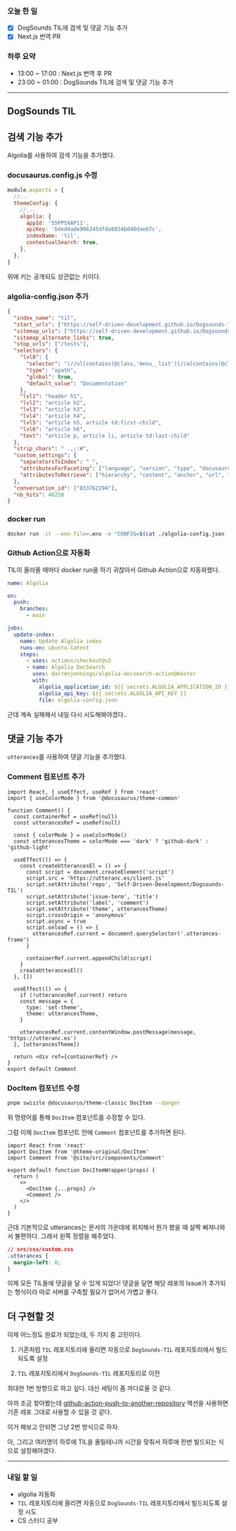 ### 오늘 한 일

- [x] DogSounds TIL에 검색 및 댓글 기능 추가
- [x] Next.js 번역 PR

### 하루 요약

- 13:00 ~ 17:00 : Next.js 번역 후 PR
- 23:00 ~ 01:00 : DogSounds TIL에 검색 및 댓글 기능 추가

---

## DogSounds TIL

## 검색 기능 추가

Algolia를 사용하여 검색 기능을 추가했다.

### docusaurus.config.js 수정

```js
module.exports = {
  //...
  themeConfig: {
    //...
    algolia: {
      appId: '55PPSXAP11',
      apiKey: 'bded4ade906245dfda8034bd40daeb7c',
      indexName: 'til',
      contextualSearch: true,
    },
  },
}
```

위에 키는 공개되도 상관없는 키이다.

### algolia-config.json 추가

```json
{
  "index_name": "til",
  "start_urls": ["https://self-driven-development.github.io/Dogsounds-TIL/"],
  "sitemap_urls": ["https://self-driven-development.github.io/Dogsounds-TIL/sitemap.xml"],
  "sitemap_alternate_links": true,
  "stop_urls": ["/tests"],
  "selectors": {
    "lvl0": {
      "selector": "(//ul[contains(@class,'menu__list')]//a[contains(@class, 'menu__link menu__link--sublist menu__link--active')]/text() | //nav[contains(@class, 'navbar')]//a[contains(@class, 'navbar__link--active')]/text())[last()]",
      "type": "xpath",
      "global": true,
      "default_value": "Documentation"
    },
    "lvl1": "header h1",
    "lvl2": "article h2",
    "lvl3": "article h3",
    "lvl4": "article h4",
    "lvl5": "article h5, article td:first-child",
    "lvl6": "article h6",
    "text": "article p, article li, article td:last-child"
  },
  "strip_chars": " .,;:#",
  "custom_settings": {
    "separatorsToIndex": "_",
    "attributesForFaceting": ["language", "version", "type", "docusaurus_tag"],
    "attributesToRetrieve": ["hierarchy", "content", "anchor", "url", "url_without_anchor", "type"]
  },
  "conversation_id": ["833762294"],
  "nb_hits": 46250
}
```

### docker run

```bash
docker run -it --env-file=.env -e "CONFIG=$(cat ./algolia-config.json | jq -r tostring)" algolia/docsearch-scraper
```

### Github Action으로 자동화

TIL이 올라올 때마다 docker run을 하기 귀찮아서 Github Action으로 자동화했다.

```yml
name: Algolia

on:
  push:
    branches:
      - main

jobs:
  update-index:
    name: Update Algolia index
    runs-on: ubuntu-latest
    steps:
      - uses: actions/checkout@v2
      - name: Algolia DocSearch
        uses: darrenjennings/algolia-docsearch-action@master
        with:
          algolia_application_id: ${{ secrets.ALGOLIA_APPLICATION_ID }}}
          algolia_api_key: ${{ secrets.ALGOLIA_API_KEY }}
          file: algolia-config.json
```

근데 계속 실패해서 내일 다시 시도해봐야겠다..

## 댓글 기능 추가

`utterances`를 사용하여 댓글 기능을 추가했다.

### Comment 컴포넌트 추가

```tsx
import React, { useEffect, useRef } from 'react'
import { useColorMode } from '@docusaurus/theme-common'

function Comment() {
  const containerRef = useRef(null)
  const utterancesRef = useRef(null)

  const { colorMode } = useColorMode()
  const utterancesTheme = colorMode === 'dark' ? 'github-dark' : 'github-light'

  useEffect(() => {
    const createUtterancesEl = () => {
      const script = document.createElement('script')
      script.src = 'https://utteranc.es/client.js'
      script.setAttribute('repo', 'Self-Driven-Development/Dogsounds-TIL')
      script.setAttribute('issue-term', 'title')
      script.setAttribute('label', 'comment')
      script.setAttribute('theme', utterancesTheme)
      script.crossOrigin = 'anonymous'
      script.async = true
      script.onload = () => {
        utterancesRef.current = document.querySelector('.utterances-frame')
      }

      containerRef.current.appendChild(script)
    }
    createUtterancesEl()
  }, [])

  useEffect(() => {
    if (!utterancesRef.current) return
    const message = {
      type: 'set-theme',
      theme: utterancesTheme,
    }

    utterancesRef.current.contentWindow.postMessage(message, 'https://utteranc.es')
  }, [utterancesTheme])

  return <div ref={containerRef} />
}
export default Comment
```

### DocItem 컴포넌트 수정

```bash
pnpm swizzle @docusaurus/theme-classic DocItem --danger
```

위 명령어를 통해 `DocItem` 컴포넌트를 수정할 수 있다.

그럼 이제 `DocItem` 컴포넌트 안에 `Comment` 컴포넌트를 추가하면 된다.

```tsx
import React from 'react'
import DocItem from '@theme-original/DocItem'
import Comment from '@site/src/components/Comment'

export default function DocItemWrapper(props) {
  return (
    <>
      <DocItem {...props} />
      <Comment />
    </>
  )
}
```

근데 기본적으로 utterances는 문서의 가운데에 위치해서 뭔가 봤을 때 살짝 삐져나와서 불편하다. 그래서 왼쪽 정렬을 해주었다.

```css
// src/css/custom.css
.utterances {
  margin-left: 0;
}
```

이제 모든 TIL들에 댓글을 달 수 있게 되었다! 댓글을 달면 해당 레포의 Issue가 추가되는 형식이라 따로 서버를 구축할 필요가 없어서 가볍고 좋다.

## 더 구현할 것

이제 어느정도 완료가 되었는데, 두 가지 중 고민이다.

1. 기존처럼 `TIL` 레포지토리에 올리면 자동으로 `DogSounds-TIL` 레포지토리에서 빌드되도록 설정

2. `TIL` 레포지토리에서 `DogSounds-TIL` 레포지토리로 이전

최대한 1번 방향으로 하고 싶다. 대신 세팅이 좀 까다로울 것 같다.

아까 조금 찾아봤는데 [github-action-push-to-another-repository](https://github.com/cpina/github-action-push-to-another-repository) 액션을 사용하면 기존 레포 그대로 사용할 수 있을 것 같다.

이거 해보고 안되면 그냥 2번 방식으로 하자.

아, 그리고 여러명이 하루에 TIL을 올릴테니까 시간을 맞춰서 하루에 한번 빌드되는 식으로 설정해야겠다.

---

### 내일 할 일

- algolia 자동화
- `TIL` 레포지토리에 올리면 자동으로 `DogSounds-TIL` 레포지토리에서 빌드되도록 설정 시도
- CS 스터디 공부
